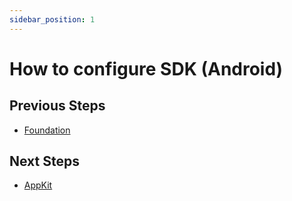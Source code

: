 ```yaml
---
sidebar_position: 1
---
```


# How to configure SDK (Android)

## Previous Steps
* [Foundation](../Foundation/Android)

## Next Steps
* [AppKit](../AppKit/Android)
